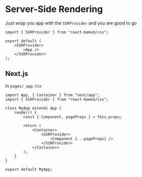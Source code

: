 
<Title>Server-Side Rendering</Title>

# Server-Side Rendering

Just wrap you app with the `SSRProvider` and you are good to go

```tsx
import { SSRProvider } from "react-bemed/css";

export default (
    <SSRProvider>
        <App />
    </SSRProvider>
);
```

## Next.js

In `pages/_app.tsx`

```tsx{10,10}{12,12}
import App, { Container } from "next/app";
import { SSRProvider } from "react-bemed/css";

class MyApp extends App {
    render() {
        const { Component, pageProps } = this.props;

        return (
            <Container>
                <SSRProvider>
                    <Component {...pageProps} />
                </SSRProvider>
            </Container>
        );
    }
}

export default MyApp;
```

